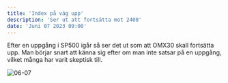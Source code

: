 ```yaml
---
title: 'Index på väg upp'
description: 'Ser ut att fortsätta mot 2400'
date: 'Juni 07 2023 09:00'
---
```


Efter en uppgång i SP500 igår så ser det ut som att OMX30 skall fortsätta upp. Man börjar snart att känna sig efter om man inte satsar på en uppgång, vilket många har varit skeptisk till.

![06-07](/2023-06-07%2009.21.25.jpg)